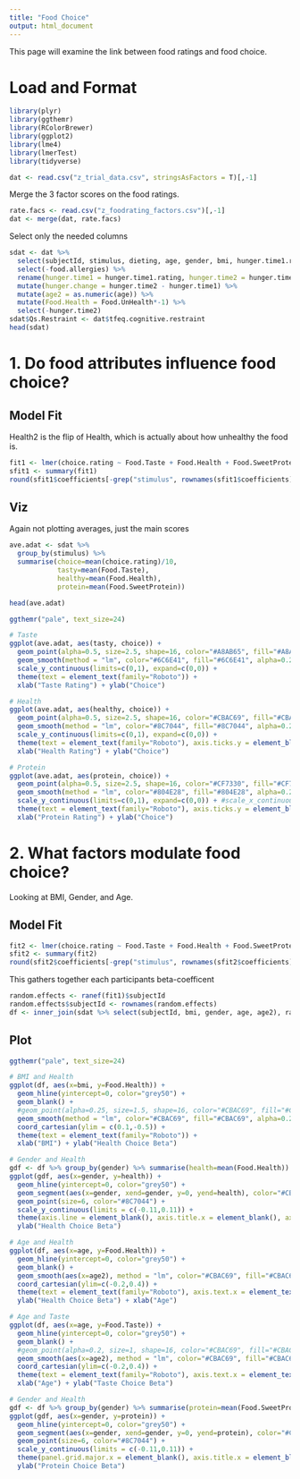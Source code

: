 ```yaml
---
title: "Food Choice"
output: html_document
---
```


This page will examine the link between food ratings and food choice.

# Load and Format

```r
library(plyr)
library(ggthemr)
library(RColorBrewer)
library(ggplot2)
library(lme4)
library(lmerTest)
library(tidyverse)
```

```r
dat <- read.csv("z_trial_data.csv", stringsAsFactors = T)[,-1]
```

Merge the 3 factor scores on the food ratings.

```r
rate.facs <- read.csv("z_foodrating_factors.csv")[,-1]
dat <- merge(dat, rate.facs)
```

Select only the needed columns

```r
sdat <- dat %>%
  select(subjectId, stimulus, dieting, age, gender, bmi, hunger.time1.rating, hunger.time2.rating, choice.rating, choice.rt,  starts_with("rating"), Total_kcal, CHO_g, PRO_g, Fat_g, starts_with("Qs"), starts_with("Food")) %>%
  select(-food.allergies) %>%
  rename(hunger.time1 = hunger.time1.rating, hunger.time2 = hunger.time2.rating) %>%
  mutate(hunger.change = hunger.time2 - hunger.time1) %>%
  mutate(age2 = as.numeric(age)) %>%
  mutate(Food.Health = Food.UnHealth*-1) %>%
  select(-hunger.time2)
sdat$Qs.Restraint <- dat$tfeq.cognitive.restraint
head(sdat)
```

# 1. Do food attributes influence food choice?

## Model Fit

Health2 is the flip of Health, which is actually about how unhealthy the food is.

```r
fit1 <- lmer(choice.rating ~ Food.Taste + Food.Health + Food.SweetProtein + stimulus + (Food.Taste + Food.Health + Food.SweetProtein|subjectId), data=sdat)
sfit1 <- summary(fit1)
round(sfit1$coefficients[-grep("stimulus", rownames(sfit1$coefficients)),], 4)
```

## Viz

Again not plotting averages, just the main scores

```r
ave.adat <- sdat %>% 
  group_by(stimulus) %>% 
  summarise(choice=mean(choice.rating)/10, 
            tasty=mean(Food.Taste),
            healthy=mean(Food.Health), 
            protein=mean(Food.SweetProtein))

head(ave.adat)
```

```r
ggthemr("pale", text_size=24)

# Taste
ggplot(ave.adat, aes(tasty, choice)) + 
  geom_point(alpha=0.5, size=2.5, shape=16, color="#A8AB65", fill="#A8AB65") +
  geom_smooth(method = "lm", color="#6C6E41", fill="#6C6E41", alpha=0.25) +
  scale_y_continuous(limits=c(0,1), expand=c(0,0)) + 
  theme(text = element_text(family="Roboto")) +
  xlab("Taste Rating") + ylab("Choice")

# Health
ggplot(ave.adat, aes(healthy, choice)) + 
  geom_point(alpha=0.5, size=2.5, shape=16, color="#CBAC69", fill="#CBAC69") +
  geom_smooth(method = "lm", color="#8C7044", fill="#8C7044", alpha=0.25) +
  scale_y_continuous(limits=c(0,1), expand=c(0,0)) +
  theme(text = element_text(family="Roboto"), axis.ticks.y = element_blank(), axis.line.y = element_blank()) +
  xlab("Health Rating") + ylab("Choice")

# Protein
ggplot(ave.adat, aes(protein, choice)) + 
  geom_point(alpha=0.5, size=2.5, shape=16, color="#CF7330", fill="#CF7330") +
  geom_smooth(method = "lm", color="#804E28", fill="#804E28", alpha=0.25) +
  scale_y_continuous(limits=c(0,1), expand=c(0,0)) + #scale_x_continuous(expand=c(0,0,0,0.5)) +
  theme(text = element_text(family="Roboto"), axis.ticks.y = element_blank(), axis.line.y = element_blank()) +
  xlab("Protein Rating") + ylab("Choice")
```

# 2. What factors modulate food choice?

Looking at BMI, Gender, and Age.

## Model Fit

```r
fit2 <- lmer(choice.rating ~ Food.Taste + Food.Health + Food.SweetProtein + bmi + bmi*Food.Taste + bmi*Food.Health + bmi*Food.SweetProtein + gender + gender*Food.Taste + gender*Food.Health + gender*Food.SweetProtein + age2 + age2*Food.Taste + age2*Food.Health + age2*Food.SweetProtein + stimulus + (Food.Taste + Food.Health + Food.SweetProtein|subjectId), data=sdat)
sfit2 <- summary(fit2)
round(sfit2$coefficients[-grep("stimulus", rownames(sfit2$coefficients)),], 4)
```

This gathers together each participants beta-coefficent 

```r
random.effects <- ranef(fit1)$subjectId
random.effects$subjectId <- rownames(random.effects)
df <- inner_join(sdat %>% select(subjectId, bmi, gender, age, age2), random.effects)
```

## Plot
   
```r
ggthemr("pale", text_size=24)

# BMI and Health
ggplot(df, aes(x=bmi, y=Food.Health)) +
  geom_hline(yintercept=0, color="grey50") +
  geom_blank() +
  #geom_point(alpha=0.25, size=1.5, shape=16, color="#CBAC69", fill="#CBAC69") +
  geom_smooth(method = "lm", color="#CBAC69", fill="#CBAC69", alpha=0.25) +
  coord_cartesian(ylim = c(0.1,-0.5)) +
  theme(text = element_text(family="Roboto")) +
  xlab("BMI") + ylab("Health Choice Beta")
```

```r
# Gender and Health
gdf <- df %>% group_by(gender) %>% summarise(health=mean(Food.Health))
ggplot(gdf, aes(x=gender, y=health)) +
  geom_hline(yintercept=0, color="grey50") +
  geom_segment(aes(x=gender, xend=gender, y=0, yend=health), color="#CBAC69", size=2) + ##8C7044
  geom_point(size=6, color="#8C7044") +
  scale_y_continuous(limits = c(-0.11,0.11)) +
  theme(axis.line = element_blank(), axis.title.x = element_blank(), axis.ticks.x = element_blank(), axis.ticks.y = element_blank(), axis.text.x = element_text(size=16)) +
  ylab("Health Choice Beta")
```

```r
# Age and Health
ggplot(df, aes(x=age, y=Food.Health)) +
  geom_hline(yintercept=0, color="grey50") +
  geom_blank() +
  geom_smooth(aes(x=age2), method = "lm", color="#CBAC69", fill="#CBAC69", alpha=0.25) +
  coord_cartesian(ylim=c(-0.2,0.4)) +
  theme(text = element_text(family="Roboto"), axis.text.x = element_text(angle=90, vjust=0.5, size=16)) +
  ylab("Health Choice Beta") + xlab("Age")
```

```r
# Age and Taste
ggplot(df, aes(x=age, y=Food.Taste)) +
  geom_hline(yintercept=0, color="grey50") +
  geom_blank() +
  #geom_point(alpha=0.2, size=1, shape=16, color="#CBAC69", fill="#CBAC69") +
  geom_smooth(aes(x=age2), method = "lm", color="#CBAC69", fill="#CBAC69", alpha=0.25) +
  coord_cartesian(ylim=c(-0.2,0.4)) +
  theme(text = element_text(family="Roboto"), axis.text.x = element_text(angle=90, vjust=0.5, size=16)) +
  xlab("Age") + ylab("Taste Choice Beta")
```

```r
# Gender and Health
gdf <- df %>% group_by(gender) %>% summarise(protein=mean(Food.SweetProtein))
ggplot(gdf, aes(x=gender, y=protein)) +
  geom_hline(yintercept=0, color="grey50") +
  geom_segment(aes(x=gender, xend=gender, y=0, yend=protein), color="#CBAC69", size=2) + ##8C7044
  geom_point(size=6, color="#8C7044") +
  scale_y_continuous(limits = c(-0.11,0.11)) +
  theme(panel.grid.major.x = element_blank(), axis.title.x = element_blank(), axis.line = element_blank(), axis.ticks.x = element_blank(), axis.ticks.y = element_blank(), axis.text.x = element_text(size=16)) +
  ylab("Protein Choice Beta")
```


